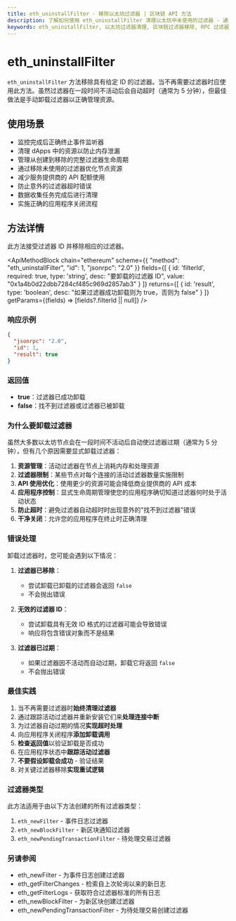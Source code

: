```yaml
---
title: eth_uninstallFilter - 移除以太坊过滤器 | 区块链 API 方法
description: 了解如何使用 eth_uninstallFilter 清理以太坊中未使用的过滤器 - 通过正确移除不再需要的过滤器避免资源泄漏并优化节点性能。
keywords: eth_uninstallFilter, 以太坊过滤器清理, 区块链过滤器移除, RPC 过滤器管理, 以太坊资源优化, 移除事件过滤器, 清理区块链监听器, 过滤器删除, 事件过滤器管理, 节点资源管理, 以太坊内存优化, 区块链轮询, 过滤器超时, 以太坊 api 过滤器, 以太坊事件处理
---
```


# eth_uninstallFilter

`eth_uninstallFilter` 方法移除具有给定 ID 的过滤器。当不再需要过滤器时应使用此方法。虽然过滤器在一段时间不活动后会自动超时（通常为 5 分钟），但最佳做法是手动卸载过滤器以正确管理资源。

## 使用场景

- 监控完成后正确终止事件监听器
- 清理 dApps 中的资源以防止内存泄漏
- 管理从创建到移除的完整过滤器生命周期
- 通过移除未使用的过滤器优化节点资源
- 减少服务提供商的 API 配额使用
- 防止意外的过滤器超时错误
- 数据收集任务完成后进行清理
- 实施正确的应用程序关闭流程

## 方法详情

此方法接受过滤器 ID 并移除相应的过滤器。

<ApiMethodBlock
  chain="ethereum"
  scheme={{
    "method": "eth_uninstallFilter",
    "id": 1,
    "jsonrpc": "2.0"
  }}
  fields={[
    {
      id: 'filterId',
      required: true,
      type: 'string',
      desc: "要卸载的过滤器 ID",
      value: "0x1a4b0d22dbb7284cf485c969d2857ab3"
    }
  ]}
  returns={[
    {
      id: 'result',
      type: 'boolean',
      desc: "如果过滤器成功卸载则为 true，否则为 false"
    }
  ]}
  getParams={(fields) => [fields?.filterId || null]}
/>

### 响应示例

```json
{
  "jsonrpc": "2.0",
  "id": 1,
  "result": true
}
```

### 返回值

- **true**：过滤器已成功卸载
- **false**：找不到过滤器或过滤器已被卸载

### 为什么要卸载过滤器

虽然大多数以太坊节点会在一段时间不活动后自动使过滤器过期（通常为 5 分钟），但有几个原因需要显式卸载过滤器：

1. **资源管理**：活动过滤器在节点上消耗内存和处理资源
2. **过滤器限制**：某些节点对每个连接的活动过滤器数量实施限制
3. **API 使用优化**：使用更少的资源可能会降低商业提供商的 API 成本
4. **应用程序控制**：显式生命周期管理使您的应用程序确切知道过滤器何时处于活动状态
5. **防止超时**：避免过滤器自动超时时出现意外的"找不到过滤器"错误
6. **干净关闭**：允许您的应用程序在终止时正确清理

### 错误处理

卸载过滤器时，您可能会遇到以下情况：

1. **过滤器已移除**：
   - 尝试卸载已卸载的过滤器会返回 `false`
   - 不会抛出错误

2. **无效的过滤器 ID**：
   - 尝试卸载具有无效 ID 格式的过滤器可能会导致错误
   - 响应将包含错误对象而不是结果

3. **过滤器已过期**：
   - 如果过滤器因不活动而自动过期，卸载它将返回 `false`
   - 不会抛出错误

### 最佳实践

1. 当不再需要过滤器时**始终清理过滤器**
2. 通过跟踪活动过滤器并重新安装它们来**处理连接中断**
3. 为过滤器自动过期的情况**实现超时处理**
4. 向应用程序关闭程序**添加卸载调用**
5. **检查返回值**以验证卸载是否成功
6. 在应用程序状态中**跟踪活动过滤器**
7. **不要假设卸载会成功** - 验证结果
8. 对关键过滤器移除**实现重试逻辑**

### 过滤器类型

此方法适用于由以下方法创建的所有过滤器类型：

1. `eth_newFilter` - 事件日志过滤器
2. `eth_newBlockFilter` - 新区块通知过滤器
3. `eth_newPendingTransactionFilter` - 待处理交易过滤器

### 另请参阅

- <Link to="/docs/ethereum/core-methods/eth_newFilter" title="创建过滤器以监控智能合约事件">eth_newFilter</Link> - 为事件日志创建过滤器
- <Link to="/docs/ethereum/core-methods/eth_getFilterChanges" title="轮询符合过滤器标准的新事件">eth_getFilterChanges</Link> - 检索自上次轮询以来的新日志
- <Link to="/docs/ethereum/core-methods/eth_getFilterLogs" title="获取过滤器的所有历史日志">eth_getFilterLogs</Link> - 获取符合过滤器标准的所有日志
- <Link to="/docs/ethereum/core-methods/eth_newBlockFilter" title="监控区块链中的新区块">eth_newBlockFilter</Link> - 为新区块创建过滤器
- <Link to="/docs/ethereum/core-methods/eth_newPendingTransactionFilter" title="跟踪内存池中的新待处理交易">eth_newPendingTransactionFilter</Link> - 为待处理交易创建过滤器
